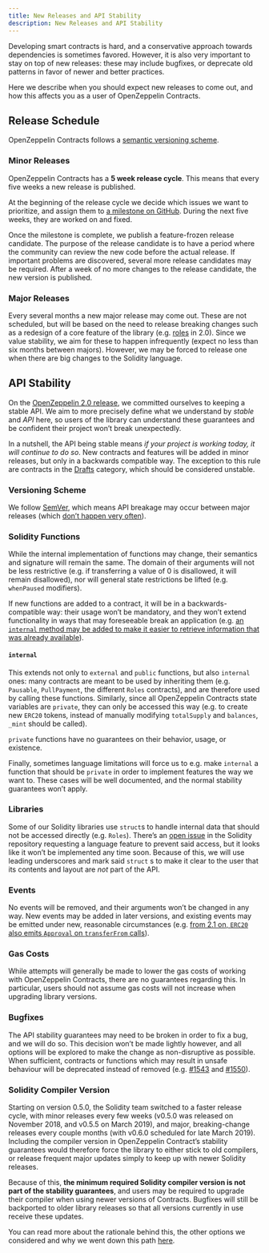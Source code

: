 ```yaml
---
title: New Releases and API Stability
description: New Releases and API Stability
---
```


Developing smart contracts is hard, and a conservative approach towards dependencies is sometimes favored. However, it is also very important to stay on top of new releases: these may include bugfixes, or deprecate old patterns in favor of newer and better practices.

Here we describe when you should expect new releases to come out, and how this affects you as a user of OpenZeppelin Contracts.

## Release Schedule

OpenZeppelin Contracts follows a [semantic versioning scheme](#versioning-scheme).

### Minor Releases

OpenZeppelin Contracts has a **5 week release cycle**. This means that every five weeks a new release is published.

At the beginning of the release cycle we decide which issues we want to prioritize, and assign them to [a milestone on GitHub](https://github.com/OpenZeppelin/openzeppelin-contracts/milestones). During the next five weeks, they are worked on and fixed.

Once the milestone is complete, we publish a feature-frozen release candidate. The purpose of the release candidate is to have a period where the community can review the new code before the actual release. If important problems are discovered, several more release candidates may be required. After a week of no more changes to the release candidate, the new version is published.

### Major Releases

Every several months a new major release may come out. These are not scheduled, but will be based on the need to release breaking changes such as a redesign of a core feature of the library (e.g. [roles](https://github.com/OpenZeppelin/openzeppelin-contracts/issues/1146) in 2.0). Since we value stability, we aim for these to happen infrequently (expect no less than six months between majors). However, we may be forced to release one when there are big changes to the Solidity language.

## API Stability

On the [OpenZeppelin 2.0 release](https://github.com/OpenZeppelin/openzeppelin-contracts/releases/tag/v2.0.0), we committed ourselves to keeping a stable API. We aim to more precisely define what we understand by _stable_ and _API_ here, so users of the library can understand these guarantees and be confident their project won’t break unexpectedly.

In a nutshell, the API being stable means _if your project is working today, it will continue to do so_. New contracts and features will be added in minor releases, but only in a backwards compatible way. The exception to this rule are contracts in the [Drafts](contracts/v5.x/api/drafts.mdx) category, which should be considered unstable.

### Versioning Scheme

We follow [SemVer](https://semver.org/), which means API breakage may occur between major releases (which [don’t happen very often](#release-schedule)).

### Solidity Functions

While the internal implementation of functions may change, their semantics and signature will remain the same. The domain of their arguments will not be less restrictive (e.g. if transferring a value of 0 is disallowed, it will remain disallowed), nor will general state restrictions be lifted (e.g. `whenPaused` modifiers).

If new functions are added to a contract, it will be in a backwards-compatible way: their usage won’t be mandatory, and they won’t extend functionality in ways that may foreseeable break an application (e.g. [an `internal` method may be added to make it easier to retrieve information that was already available](https://github.com/OpenZeppelin/openzeppelin-contracts/issues/1512)).

#### `internal`

This extends not only to `external` and `public` functions, but also `internal` ones: many contracts are meant to be used by inheriting them (e.g. `Pausable`, `PullPayment`, the different `Roles` contracts), and are therefore used by calling these functions. Similarly, since all OpenZeppelin Contracts state variables are `private`, they can only be accessed this way (e.g. to create new `ERC20` tokens, instead of manually modifying `totalSupply` and `balances`, `_mint` should be called).

`private` functions have no guarantees on their behavior, usage, or existence.

Finally, sometimes language limitations will force us to e.g. make `internal` a function that should be `private` in order to implement features the way we want to. These cases will be well documented, and the normal stability guarantees won’t apply.

### Libraries

Some of our Solidity libraries use `struct`s to handle internal data that should not be accessed directly (e.g. `Roles`). There’s an [open issue](https://github.com/ethereum/solidity/issues/4637) in the Solidity repository requesting a language feature to prevent said access, but it looks like it won’t be implemented any time soon. Because of this, we will use leading underscores and mark said `struct` s to make it clear to the user that its contents and layout are _not_ part of the API.

### Events

No events will be removed, and their arguments won’t be changed in any way. New events may be added in later versions, and existing events may be emitted under new, reasonable circumstances (e.g. [from 2.1 on, `ERC20` also emits `Approval` on `transferFrom` calls](https://github.com/OpenZeppelin/openzeppelin-contracts/issues/707)).

### Gas Costs

While attempts will generally be made to lower the gas costs of working with OpenZeppelin Contracts, there are no guarantees regarding this. In particular, users should not assume gas costs will not increase when upgrading library versions.

### Bugfixes

The API stability guarantees may need to be broken in order to fix a bug, and we will do so. This decision won’t be made lightly however, and all options will be explored to make the change as non-disruptive as possible. When sufficient, contracts or functions which may result in unsafe behaviour will be deprecated instead of removed (e.g. [#1543](https://github.com/OpenZeppelin/openzeppelin-contracts/pull/1543) and [#1550](https://github.com/OpenZeppelin/openzeppelin-contracts/pull/1550)).

### Solidity Compiler Version

Starting on version 0.5.0, the Solidity team switched to a faster release cycle, with minor releases every few weeks (v0.5.0 was released on November 2018, and v0.5.5 on March 2019), and major, breaking-change releases every couple months (with v0.6.0 scheduled for late March 2019). Including the compiler version in OpenZeppelin Contract’s stability guarantees would therefore force the library to either stick to old compilers, or release frequent major updates simply to keep up with newer Solidity releases.

Because of this, **the minimum required Solidity compiler version is not part of the stability guarantees**, and users may be required to upgrade their compiler when using newer versions of Contracts. Bugfixes will still be backported to older library releases so that all versions currently in use receive these updates.

You can read more about the rationale behind this, the other options we considered and why we went down this path [here](https://github.com/OpenZeppelin/openzeppelin-contracts/issues/1498#issuecomment-449191611).
